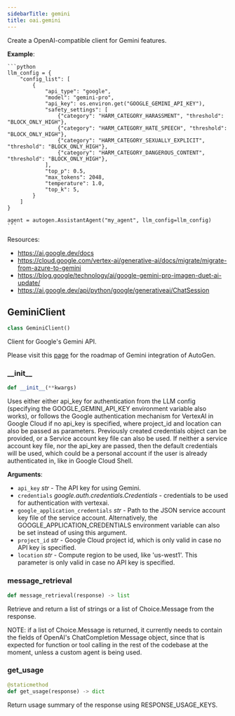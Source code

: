 ```yaml
---
sidebarTitle: gemini
title: oai.gemini
---
```


Create a OpenAI-compatible client for Gemini features.

**Example**:

    ```python
    llm_config = {
        "config_list": [
            {
                "api_type": "google",
                "model": "gemini-pro",
                "api_key": os.environ.get("GOOGLE_GEMINI_API_KEY"),
                "safety_settings": [
                    {"category": "HARM_CATEGORY_HARASSMENT", "threshold": "BLOCK_ONLY_HIGH"},
                    {"category": "HARM_CATEGORY_HATE_SPEECH", "threshold": "BLOCK_ONLY_HIGH"},
                    {"category": "HARM_CATEGORY_SEXUALLY_EXPLICIT", "threshold": "BLOCK_ONLY_HIGH"},
                    {"category": "HARM_CATEGORY_DANGEROUS_CONTENT", "threshold": "BLOCK_ONLY_HIGH"},
                ],
                "top_p": 0.5,
                "max_tokens": 2048,
                "temperature": 1.0,
                "top_k": 5,
            }
        ]
    }

    agent = autogen.AssistantAgent("my_agent", llm_config=llm_config)
    ```
  
  Resources:
  - https://ai.google.dev/docs
  - https://cloud.google.com/vertex-ai/generative-ai/docs/migrate/migrate-from-azure-to-gemini
  - https://blog.google/technology/ai/google-gemini-pro-imagen-duet-ai-update/
  - https://ai.google.dev/api/python/google/generativeai/ChatSession

## GeminiClient

```python
class GeminiClient()
```

Client for Google's Gemini API.

Please visit this [page](https://github.com/microsoft/autogen/issues/2387) for the roadmap of Gemini integration
of AutoGen.

### \_\_init\_\_

```python
def __init__(**kwargs)
```

Uses either either api_key for authentication from the LLM config
(specifying the GOOGLE_GEMINI_API_KEY environment variable also works),
or follows the Google authentication mechanism for VertexAI in Google Cloud if no api_key is specified,
where project_id and location can also be passed as parameters. Previously created credentials object can be provided,
or a Service account key file can also be used. If neither a service account key file, nor the api_key are passed,
then the default credentials will be used, which could be a personal account if the user is already authenticated in,
like in Google Cloud Shell.

**Arguments**:

- `api_key` _str_ - The API key for using Gemini.
- `credentials` _google.auth.credentials.Credentials_ - credentials to be used for authentication with vertexai.
- `google_application_credentials` _str_ - Path to the JSON service account key file of the service account.
  Alternatively, the GOOGLE_APPLICATION_CREDENTIALS environment variable
  can also be set instead of using this argument.
- `project_id` _str_ - Google Cloud project id, which is only valid in case no API key is specified.
- `location` _str_ - Compute region to be used, like 'us-west1'.
  This parameter is only valid in case no API key is specified.

### message\_retrieval

```python
def message_retrieval(response) -> list
```

Retrieve and return a list of strings or a list of Choice.Message from the response.

NOTE: if a list of Choice.Message is returned, it currently needs to contain the fields of OpenAI's ChatCompletion Message object,
since that is expected for function or tool calling in the rest of the codebase at the moment, unless a custom agent is being used.

### get\_usage

```python
@staticmethod
def get_usage(response) -> dict
```

Return usage summary of the response using RESPONSE_USAGE_KEYS.

